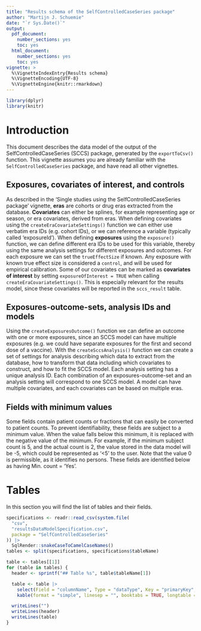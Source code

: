 ```yaml
---
title: "Results schema of the SelfControlledCaseSeries package"
author: "Martijn J. Schuemie"
date: "`r Sys.Date()`"
output:
  pdf_document:
    number_sections: yes
    toc: yes
  html_document:
    number_sections: yes
    toc: yes
vignette: >
  %\VignetteIndexEntry{Results schema}
  %\VignetteEncoding{UTF-8}      
  %\VignetteEngine{knitr::rmarkdown}
---
```



```r
library(dplyr)
library(knitr)
```

# Introduction

This document describes the data model of the output of the SelfControlledCaseSeries (SCCS) package, generated by the `exportToCsv()` function. This vignette assumes you are already familiar with the `SelfControlledCaseSeries` package, and have read all other vignettes.

## Exposures, covariates of interest, and controls

As described in the 'Single studies using the SelfControlledCaseSeries package' vignette, **eras** are cohorts or drug eras extracted from the database. 
**Covariates** can either be splines, for example representing age or season, or era covariates, derived from eras. 
When defining covariates using the `createEraCovariateSettings()` function we can either use verbatim era IDs (e.g. cohort IDs), or we can reference a variable (typically called 'exposureId'). 
When defining **exposures** using the `exposure()` function, we can define different era IDs to be used for this variable, thereby using the same analysis settings for different exposures and outcomes. 
For each exposure we can set the `trueEffectSize` if known. 
Any exposure with known true effect size is considered a `control`, and will be used for empirical calibration. 
Some of our covariates can be marked as **covariates of interest** by setting `exposureOfInterest = TRUE` when calling `createEraCovariateSettings()`. 
This is especially relevant for the results model, since these covariates will be reported in the `sccs_result` table.

## Exposures-outcome-sets, analysis IDs and models

Using the `createExposuresOutcome()` function we can define an outcome with one or more exposures, since an SCCS model can have multiple exposures (e.g. we could have separate exposures for the first and second dose of a vaccine). 
With the `createSccsAnalysis()` function we can create a set of settings for analysis describing which data to extract from the database, how to transform that data including which covariates to construct, and how to fit the SCCS model. 
Each analysis setting has a unique analysis ID. 
Each combination of an exposures-outcome-set and an analysis setting will correspond to one SCCS model. A model can have multiple covariates, and each covariates can be based on multiple eras.

## Fields with minimum values

Some fields contain patient counts or fractions that can easily be converted to patient counts.
To prevent identifiability, these fields are subject to a minimum value.
When the value falls below this minimum, it is replaced with the negative value of the minimum.
For example, if the minimum subject count is 5, and the actual count is 2, the value stored in the data model will be -5, which could be represented as '\<5' to the user.
Note that the value 0 is permissible, as it identifies no persons.
These fields are identified below as having Min. count = 'Yes'.

# Tables

In this section you will find the list of tables and their fields. 

```r
specifications <- readr::read_csv(system.file(
  "csv",
  "resultsDataModelSpecification.csv",
  package = "SelfControlledCaseSeries"
)) |>
  SqlRender::snakeCaseToCamelCaseNames()
tables <- split(specifications, specifications$tableName)

table <- tables[[1]]
for (table in tables) {
  header <- sprintf("## Table %s", table$tableName[1])

  table <- table |>
    select(Field = "columnName", Type = "dataType", Key = "primaryKey", "Min. count" = "minCellCount", Description = "description") |>
    kable(format = "simple", linesep = "", booktabs = TRUE, longtable = TRUE)

  writeLines("")
  writeLines(header)
  writeLines(table)
}
```
